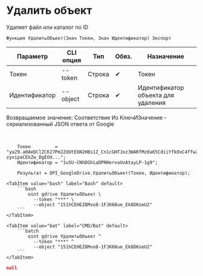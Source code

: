 ﻿---
sidebar_position: 9
---


# Удалить объект
 Удаляет файл или каталог по ID



`Функция УдалитьОбъект(Знач Токен, Знач Идентификатор) Экспорт`

  | Параметр | CLI опция | Тип | Обяз. | Назначение |
  |-|-|-|-|-|
  | Токен | --token | Строка | &#x2714; | Токен |
  | Идентификатор | --object | Строка | &#x2714; | Идентификатор объекта для удаления |

  
  Возвращаемое значение:   Соответствие Из КлючИЗначение - сериализованный JSON ответа от Google

<br/>




```bsl title="Пример использования для 1С:Предприятие/OneScript"
    Токен         = "ya29.a0AeDClZCK27Pm2ZdUtEbN2HBs1Z_Cn1cGHTJoz3WARfMz0a65CdiiYfkOxC4ffw2tmZhzHx8ErHfYMQxHad19rUG-zyvipaCEkZw_DgEOd...";
    Идентификатор = "1uSU-CNhDGhiaDPNHervaUxAtayLP-1g9";

    Результат = OPI_GoogleDrive.УдалитьОбъект(Токен, Идентификатор);
```
    

 <Tabs>
  
    <TabItem value="bash" label="Bash" default>
        ```bash
            oint gdrive УдалитьОбъект \
              --token "***" \
              --object "151hCEHEZ8Mvo8-1FJK68ue_Ek8DKoeU2"
        ```
    </TabItem>
  
    <TabItem value="bat" label="CMD/Bat" default>
        ```batch
            oint gdrive УдалитьОбъект ^
              --token "***" ^
              --object "151hCEHEZ8Mvo8-1FJK68ue_Ek8DKoeU2"
        ```
    </TabItem>
</Tabs>


```json title="Результат"
null
```
